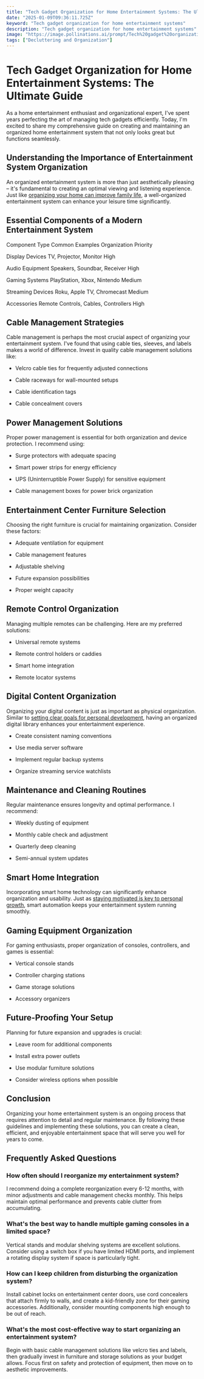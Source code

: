 ```yaml
---
title: "Tech Gadget Organization for Home Entertainment Systems: The Ultimate Guide"
date: "2025-01-09T09:36:11.725Z"
keyword: "Tech gadget organization for home entertainment systems"
description: "Tech gadget organization for home entertainment systems"
image: "https://image.pollinations.ai/prompt/Tech%20gadget%20organization%20for%20home%20entertainment%20systems%2C%20realistic%20photo%2C%20high%20quality%2C%204k?width=1024&height=1024&nologo=true"
tags: ["Decluttering and Organization"]
---
```



# Tech Gadget Organization for Home Entertainment Systems: The Ultimate Guide


As a home entertainment enthusiast and organizational expert, I've spent years perfecting the art of managing tech gadgets efficiently. Today, I'm excited to share my comprehensive guide on creating and maintaining an organized home entertainment system that not only looks great but functions seamlessly.



## Understanding the Importance of Entertainment System Organization


An organized entertainment system is more than just aesthetically pleasing – it's fundamental to creating an optimal viewing and listening experience. Just like [organizing your home can improve family life](https://productivityprospect.com/blog/home-organization-tips-for-busy-families/), a well-organized entertainment system can enhance your leisure time significantly.



## Essential Components of a Modern Entertainment System




Component Type
Common Examples
Organization Priority


Display Devices
TV, Projector, Monitor
High


Audio Equipment
Speakers, Soundbar, Receiver
High


Gaming Systems
PlayStation, Xbox, Nintendo
Medium


Streaming Devices
Roku, Apple TV, Chromecast
Medium


Accessories
Remote Controls, Cables, Controllers
High





## Cable Management Strategies


Cable management is perhaps the most crucial aspect of organizing your entertainment system. I've found that using cable ties, sleeves, and labels makes a world of difference. Invest in quality cable management solutions like:




- Velcro cable ties for frequently adjusted connections

- Cable raceways for wall-mounted setups

- Cable identification tags

- Cable concealment covers



## Power Management Solutions


Proper power management is essential for both organization and device protection. I recommend using:




- Surge protectors with adequate spacing

- Smart power strips for energy efficiency

- UPS (Uninterruptible Power Supply) for sensitive equipment

- Cable management boxes for power brick organization



## Entertainment Center Furniture Selection


Choosing the right furniture is crucial for maintaining organization. Consider these factors:




- Adequate ventilation for equipment

- Cable management features

- Adjustable shelving

- Future expansion possibilities

- Proper weight capacity



## Remote Control Organization


Managing multiple remotes can be challenging. Here are my preferred solutions:




- Universal remote systems

- Remote control holders or caddies

- Smart home integration

- Remote locator systems



## Digital Content Organization


Organizing your digital content is just as important as physical organization. Similar to [setting clear goals for personal development](https://productivityprospect.com/blog/effective-goal-setting-techniques-for-personal-development/), having an organized digital library enhances your entertainment experience.




- Create consistent naming conventions

- Use media server software

- Implement regular backup systems

- Organize streaming service watchlists



## Maintenance and Cleaning Routines


Regular maintenance ensures longevity and optimal performance. I recommend:




- Weekly dusting of equipment

- Monthly cable check and adjustment

- Quarterly deep cleaning

- Semi-annual system updates



## Smart Home Integration


Incorporating smart home technology can significantly enhance organization and usability. Just as [staying motivated is key to personal growth](https://productivityprospect.com/blog/effective-motivation-techniques-for-personal-growth/), smart automation keeps your entertainment system running smoothly.



## Gaming Equipment Organization


For gaming enthusiasts, proper organization of consoles, controllers, and games is essential:




- Vertical console stands

- Controller charging stations

- Game storage solutions

- Accessory organizers



## Future-Proofing Your Setup


Planning for future expansion and upgrades is crucial:




- Leave room for additional components

- Install extra power outlets

- Use modular furniture solutions

- Consider wireless options when possible



## Conclusion


Organizing your home entertainment system is an ongoing process that requires attention to detail and regular maintenance. By following these guidelines and implementing these solutions, you can create a clean, efficient, and enjoyable entertainment space that will serve you well for years to come.



## Frequently Asked Questions


### How often should I reorganize my entertainment system?

I recommend doing a complete reorganization every 6-12 months, with minor adjustments and cable management checks monthly. This helps maintain optimal performance and prevents cable clutter from accumulating.



### What's the best way to handle multiple gaming consoles in a limited space?

Vertical stands and modular shelving systems are excellent solutions. Consider using a switch box if you have limited HDMI ports, and implement a rotating display system if space is particularly tight.



### How can I keep children from disturbing the organization system?

Install cabinet locks on entertainment center doors, use cord concealers that attach firmly to walls, and create a kid-friendly zone for their gaming accessories. Additionally, consider mounting components high enough to be out of reach.



### What's the most cost-effective way to start organizing an entertainment system?

Begin with basic cable management solutions like velcro ties and labels, then gradually invest in furniture and storage solutions as your budget allows. Focus first on safety and protection of equipment, then move on to aesthetic improvements.



